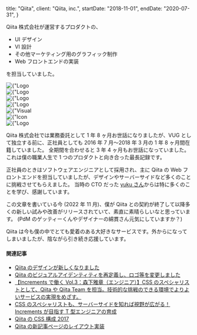  title: "Qiita",
  client: "Qiita, inc.",
  startDate: "2018-11-01",
  endDate: "2020-07-31",
}


Qiita 株式会社が運営するプロダクトの、

- UI デザイン
- VI 設計
- その他マーケティング用のグラフィック制作
- Web フロントエンドの実装

を担当していました。

<div className={mdxStyles.image}>
  <Image
    priority
    src={`/images/works/qiita/qiita-logo.png`}
    width={1200}
    height={630}
    alt={"Logo for Qiita"}
    objectFit="contain"
  />
</div>

<div className={mdxStyles.image}>
  <Image
    priority
    src={`/images/works/qiita/qiita-logo-background.png`}
    width={1200}
    height={630}
    alt={"Logo for Qiita"}
    objectFit="contain"
  />
</div>

<div className={mdxStyles.image}>
  <Image
    priority
    src={`/images/works/qiita/qiita-team-logo.png`}
    width={1200}
    height={630}
    alt={"Logo for Qiita Team"}
    objectFit="contain"
  />
</div>

<div className={mdxStyles.image}>
  <Image
    priority
    src={`/images/works/qiita/qiita-jobs-logo.png`}
    width={1200}
    height={630}
    alt={"Logo for Qiita Jobs"}
    objectFit="contain"
  />
</div>

<div className={mdxStyles.image}>
  <Image
    priority
    src={`/images/works/qiita/qiita-vi.jpg`}
    width={1200}
    height={800}
    alt={"Visual Identity for Qiita"}
    objectFit="contain"
  />
</div>

<div className={mdxStyles.image}>
  <Image
    priority
    src={`/images/works/qiita/qiitan-icon.png`}
    width={1200}
    height={630}
    alt={"Icon for Qiita"}
    objectFit="contain"
  />
</div>

<div className={mdxStyles.image}>
  <Image
    priority
    src={`/images/works/qiita/qiita-logo-frame.png`}
    width={1200}
    height={630}
    alt={"Logo for Qiita"}
    objectFit="contain"
  />
</div>

Qiita 株式会社では業務委託として 1 年 8 ヶ月お世話になりましたが、VUG として独立する前に、正社員としても 2016 年 7 月〜2018 年 3 月の 1 年 8 ヶ月間在籍していました。
全期間を合わせると 3 年 4 ヶ月もお世話になっていました。これは僕の職業人生で 1 つのプロダクトと向き合った最長記録です。

正社員のときはソフトウェアエンジニアとして採用され、主に Qiita の Web フロントエンドを担当していましたが、デザインやサーバーサイドなど多くのことに挑戦させてもらえました。
当時の CTO だった [yuku さん](https://twitter.com/yuku_t)からは特に多くのことを学び、感謝しています。

この文章を書いている今 (2022 年 11 月)、僕が Qiita との契約が終了して以降多くの新しい試みや改善がリリースされていて、素直に素晴らしいなと思っています。 (PdM のゲッティーくんやデザイナーの綿貫さん元気にしていますか？)

Qiita は今も僕の中でとても愛着のある大好きなサービスです。外からになってしまいましたが、陰ながら引き続き応援しています。

#### 関連記事

- [Qiita のデザインが新しくなりました](https://blog.qiita.com/168173551204-2/)
- [Qiita のビジュアルアイデンティティを再定義し、ロゴ等を変更しました](https://blog.qiita.com/qiita-visual-identity/)
- [【Increments で働く Vol.3：森下雅章（エンジニア）】CSS のスペシャリストとして、Qiita や Qiita Team を担当。技術的な挑戦のできる環境でよりよいサービスの実現をめざす。
  ](https://zine.qiita.com/interview/increments-morishitter-css-specialist/)
- [CSS のスペシャリストも、サーバーサイドを知れば視野が広がる！ Increments が目指す T 型エンジニアの育成](https://eh-career.com/engineerhub/entry/2017/04/26/110000)
- [Qiita の CSS 構成 2017](https://qiita.com/morishitter/items/608af932db1c68cc8829)
- [Qiita の新記事ページのレイアウト実装](https://qiita.com/morishitter/items/c4aa500929f2de441bfd)
